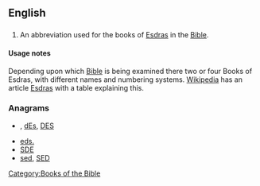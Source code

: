 ==English==

==={{abbreviation}}===
{{infl|en|abbreviation}}

# {{biblical}} An abbreviation used for the books of [[Esdras]] in the [[Bible]].

====Usage notes====
Depending upon which [[Bible]] is being examined there two or four Books of Esdras, with different names and numbering systems. [[w:Main Page|Wikipedia]] has an article [[w:Esdras|Esdras]] with a table explaining this.


===Anagrams===
* {{alphagram|[[Des#English|Des]]}} , [[dEs#English|dEs]], [[DES#English|DES]]
* [[eds.#English|eds.]]
* [[SDE#English|SDE]]
* [[sed#English|sed]], [[SED#English|SED]]


[[Category:Books of the Bible]]